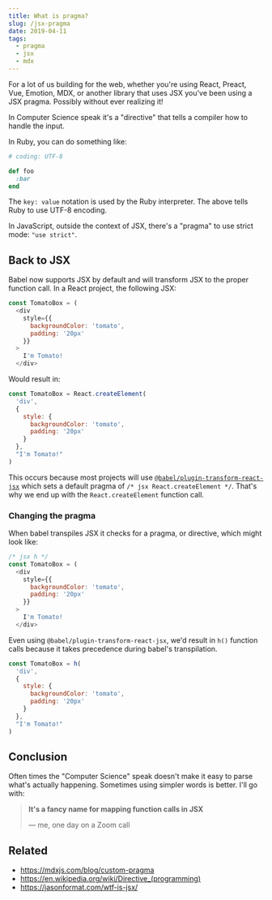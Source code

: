 ```yaml
---
title: What is pragma?
slug: /jsx-pragma
date: 2019-04-11
tags:
  - pragma
  - jsx
  - mdx
---
```


For a lot of us building for the web, whether you're using
React, Preact, Vue, Emotion, MDX, or another library that
uses JSX you've been using a JSX pragma. Possibly without
ever realizing it!

In Computer Science speak it's a "directive" that tells a
compiler how to handle the input.

In Ruby, you can do something like:

```rb
# coding: UTF-8

def foo
  :bar
end
```

The `key: value` notation is used by the Ruby interpreter.
The above tells Ruby to use UTF-8 encoding.

In JavaScript, outside the context of JSX, there's a
"pragma" to use strict mode: `"use strict"`.

## Back to JSX

Babel now supports JSX by default and will transform
JSX to the proper function call. In a React project,
the following JSX:

```js
const TomatoBox = (
  <div
    style={{
      backgroundColor: 'tomato',
      padding: '20px'
    }}
  >
    I'm Tomato!
  </div>
```

Would result in:

```js
const TomatoBox = React.createElement(
  'div',
  {
    style: {
      backgroundColor: 'tomato',
      padding: '20px'
    }
  },
  "I'm Tomato!"
)
```

This occurs because most projects will use
[`@babel/plugin-transform-react-jsx`](https://babeljs.io/docs/en/babel-plugin-transform-react-jsx)
which sets a default pragma of `/* jsx React.createElement */`.
That's why we end up with the `React.createElement` function
call.

### Changing the pragma

When babel transpiles JSX it checks for a pragma,
or directive, which might look like:

```js
/* jsx h */
const TomatoBox = (
  <div
    style={{
      backgroundColor: 'tomato',
      padding: '20px'
    }}
  >
    I'm Tomato!
  </div>
```

Even using `@babel/plugin-transform-react-jsx`, we'd result
in `h()` function calls because it takes precedence during
babel's transpilation.

```js
const TomatoBox = h(
  'div',
  {
    style: {
      backgroundColor: 'tomato',
      padding: '20px'
    }
  },
  "I'm Tomato!"
)
```

## Conclusion

Often times the "Computer Science" speak doesn't make it easy
to parse what's actually happening. Sometimes using simpler
words is better. I'll go with:

> **It's a fancy name for mapping function calls in JSX**
>
> &mdash; me, one day on a Zoom call

## Related

- https://mdxjs.com/blog/custom-pragma
- https://en.wikipedia.org/wiki/Directive_(programming)
- https://jasonformat.com/wtf-is-jsx/
